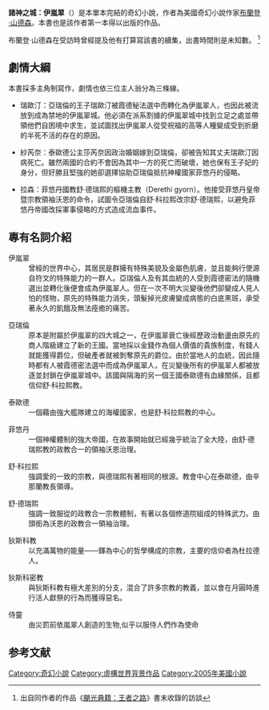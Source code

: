 '''諸神之城：伊嵐翠'''（{{lang-en|Elantris }}）是本單本完結的奇幻小說，作者為美國奇幻小說作家[[布蘭登·山德森|布蘭登·山德森]]。本書也是該作者第一本得以出版的作品。

布蘭登·山德森在受訪時曾經提及他有打算寫該書的續集，出書時間則是未知數。 <ref>出自同作者的作品《[[颶光典籍：王者之路|颶光典籍：王者之路]]》書末收錄的訪談</ref>

==劇情大綱==
本書採多主角制寫作，劇情也依三位主人翁分為三條線。

*瑞歐汀：亞瑞倫的王子瑞歐汀被霞德秘法選中而轉化為伊嵐翠人，也因此被流放到成為禁地的伊嵐翠城。他必須在派系割據的伊嵐翠城中找到立足之處並帶領他們自困境中求生，並試圖找出伊嵐翠人從受祝福的高等人種變成受到折磨的半死不活的存在的原因。

*紗芮奈：泰歐德公主莎芮奈因政治婚姻嫁到亞瑞倫，卻被告知其丈夫瑞歐汀因病死亡。雖然兩國的合約不會因為其中一方的死亡而破壞，她也保有王子妃的身分，但好勝且堅強的她卻選擇協助亞瑞倫抵抗神權國家菲悠丹的侵略。

*拉森：菲悠丹國教舒‧德瑞熙的樞機主教（Derethi gyorn）。他接受菲悠丹皇帝暨宗教領袖沃恩的命令，試圖令亞瑞倫自舒‧科拉熙改宗舒‧德瑞熙，以避免菲悠丹帝國改採軍事侵略的方式造成流血事件。

==專有名詞介紹==
;伊嵐翠
:曾經的世界中心，其居民是群擁有特殊美貌及金屬色肌膚，並且能夠行使源自符文的特殊能力的一群人。亞瑞倫人及有其血統的人受到霞德密法的隨機選出並轉化後便會成為伊嵐翠人。但在一次不明大災變後他們卻變成人見人怕的怪物，原先的特殊能力消失，頭髮掉光皮膚變成病態的白底黑斑，承受著永久的飢餓及無法痊癒的痛苦。

;亞瑞倫
:原本是附屬於伊嵐翠的四大城之一，在伊嵐翠衰亡後經歷政治動盪由原先的商人階級建立了新的王國。當地採以金錢作為個人價值的貴族制度，有錢人就能獲得爵位，但破產者就被剝奪原先的爵位。由於當地人的血統，因此隨時都有人被霞德密法選中而成為伊嵐翠人，在災變後所有的伊嵐翠人都被放逐並封鎖在伊嵐翠城中。該國與隔海的另一個王國泰歐德有血緣關係，且都信仰舒‧科拉熙教。

;泰歐德
:一個藉由強大艦隊建立的海權國家，也是舒‧科拉熙教的中心。

;菲悠丹
:一個神權體制的強大帝國，在故事開始就已經幾乎統治了全大陸，由舒‧德瑞熙教的政教合一的領袖沃恩治理。

;舒‧科拉熙
:強調愛的一致的宗教，與德瑞熙有著相同的根源。教會中心在泰歐德，由辛那蘭教長領導。

;舒‧德瑞熙
:強調一致服從的政教合一宗教體制，有著以各個修道院組成的特殊武力。由頭銜為沃恩的政教合一領袖治理。

;狄斯科教
:以充滿萬物的能量——鐸為中心的哲學構成的宗教，主要的信仰者為杜拉德人。

;狄斯科密教
:與狄斯科教有極大差別的分支，混合了許多宗教的教義，並以會在月圓時進行活人獻祭的行為而獲得惡名。

;侍靈
:由災罰前依嵐翠人創造的生物,似乎以服侍人們作為使命

==参考文献==
{{reflist}}

[[Category:奇幻小說|Category:奇幻小說]]
[[Category:虛構世界背景作品|Category:虛構世界背景作品]]
[[Category:2005年美國小說|Category:2005年美國小說]]
